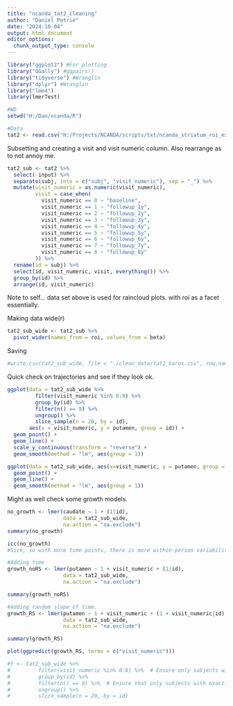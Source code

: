 ```yaml
---
title: "ncanda_tat2_cleaning"
author: "Daniel Petrie"
date: "2024-10-04"
output: html_document
editor_options: 
  chunk_output_type: console
---
```


```r
library("ggplot2") #For plotting
library("GGally") #ggpairs()
library("tidyverse") #Wranglin
library("dplyr") #Wranglin
library("lme4")
library(lmerTest)

#WD
setwd("H:/Dan/ncanda/R")

#Data
tat2 <- read.csv("H:/Projects/NCANDA/scripts/txt/ncanda_striatum_roi_extract.csv", header = TRUE)
```

Subsetting and creating a visit and visit numeric column. Also rearrange as to not annoy me.

```r
tat2_sub <- tat2 %>%
  select(-input) %>%
  separate(subj, into = c("subj", "visit_numeric"), sep = "_") %>%
  mutate(visit_numeric = as.numeric(visit_numeric),
         visit = case_when(
           visit_numeric == 0 ~ "baseline",
           visit_numeric == 1 ~ "followup_1y",
           visit_numeric == 2 ~ "followup_2y",
           visit_numeric == 3 ~ "followup_3y",
           visit_numeric == 4 ~ "followup_4y",
           visit_numeric == 5 ~ "followup_5y",
           visit_numeric == 6 ~ "followup_6y",
           visit_numeric == 7 ~ "followup_7y",
           visit_numeric == 8 ~ "followup_8y"
         )) %>%
  rename(id = subj) %>%
  select(id, visit_numeric, visit, everything()) %>%
  group_by(id) %>%
  arrange(id, visit_numeric)
```

Note to self... data set above is used for raincloud plots. with roi as a facet essentially.

Making data wide(r)

```r
tat2_sub_wide <- tat2_sub %>%
  pivot_wider(names_from = roi, values_from = beta) 
```

Saving

```r
#write.csv(tat2_sub_wide, file = "./clean_data/tat2_harox.csv", row.names = FALSE)
```


Quick check on trajectories and see if they look ok.

```r
ggplot(data = tat2_sub_wide %>% 
         filter(visit_numeric %in% 0:8) %>% 
         group_by(id) %>%
         filter(n() == 9) %>%  
         ungroup() %>%
         slice_sample(n = 20, by = id),
       aes(x = visit_numeric, y = putamen, group = id)) + 
  geom_point() +
  geom_line() +
  scale_y_continuous(transform = "reverse") +
  geom_smooth(method = "lm", aes(group = 1))

ggplot(data = tat2_sub_wide, aes(x=visit_numeric, y = putamen, group = id)) +
  geom_point() +
  geom_line() +
  geom_smooth(method = "lm", aes(group = 1))
```

Might as well check some growth models.

```r
no_growth <- lmer(caudate ~ 1 + (1|id),
                  data = tat2_sub_wide,
                  na.action = "na.exclude")
summary(no_growth)

icc(no_growth)
#Sick, so with more time points, there is more within-person variability to model!!!! YAY

#Adding time
growth_noRS <- lmer(putamen ~ 1 + visit_numeric + (1|id),
                  data = tat2_sub_wide,
                  na.action = "na.exclude")

summary(growth_noRS)

#Adding random slope of time.
growth_RS <- lmer(putamen ~ 1 + visit_numeric + (1 + visit_numeric|id),
                  data = tat2_sub_wide,
                  na.action = "na.exclude")

summary(growth_RS)

plot(ggpredict(growth_RS, terms = c("visit_numeric")))
```





```r
#t <- tat2_sub_wide %>% 
#         filter(visit_numeric %in% 0:8) %>%  # Ensure only subjects with visits 0-8 are included
#         group_by(id) %>%
#         filter(n() == 9) %>%  # Ensure that only subjects with exactly 9 rows (0-8 visits) are included
#         ungroup() %>%
#         slice_sample(n = 20, by = id)
```

